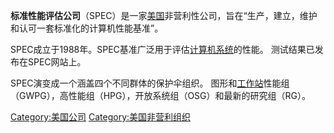 {{Redirect|SPEC}}
{{Multiple issues|
{{Unreferenced|time=2020-07-23T06:53:06+00:00}}
{{Notability Unreferenced|time=2020-08-05T13:10:49+00:00}}
}}
{{Infobox organization
| name = 标准性能评估公司
| image = <!-- 檔案不存在 SPEC-logo_reg.png ，可從英文維基百科取得 -->
| image_border = 
| size = 
| caption = 
| abbreviation = 
| formation = 1988
| type = [[非營利組織|非營利組織]]
| status = 
| purpose = 
| headquarters = 
| location = 
| membership = 硬软件供应商, 大学, 研究中心
| language = 
| leader_title = 
| leader_name = 
| main_organ = 
| num_staff = 5
| num_volunteers = 
| website = {{URL|www.spec.org}}
}}
'''标准性能评估公司'''（SPEC）是一家[[美国|美国]]非营利性公司，旨在“生产，建立，维护和认可一套标准化的计算机性能基准”。

SPEC成立于1988年。SPEC基准广泛用于评估[[计算机系统|计算机系统]]的性能。 测试结果已发布在SPEC网站上。

SPEC演变成一个涵盖四个不同群体的保护伞组织。 图形和[[工作站|工作站]]性能组（GWPG），高性能组（HPG），开放系统组（OSG）和最新的研究组（RG）。

[[Category:美国公司|Category:美国公司]]
[[Category:美国非营利组织|Category:美国非营利组织]]